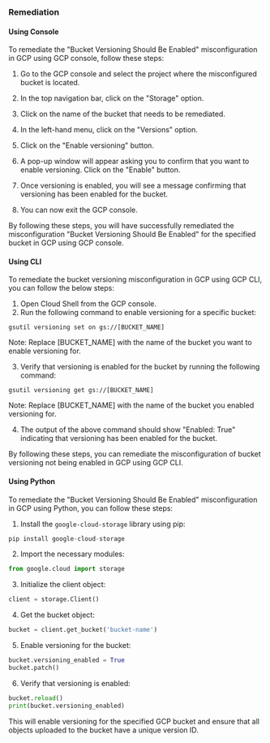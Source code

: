 ### Remediation

#### Using Console

To remediate the "Bucket Versioning Should Be Enabled" misconfiguration in GCP using GCP console, follow these steps:

1. Go to the GCP console and select the project where the misconfigured bucket is located.

2. In the top navigation bar, click on the "Storage" option.

3. Click on the name of the bucket that needs to be remediated.

4. In the left-hand menu, click on the "Versions" option.

5. Click on the "Enable versioning" button.

6. A pop-up window will appear asking you to confirm that you want to enable versioning. Click on the "Enable" button.

7. Once versioning is enabled, you will see a message confirming that versioning has been enabled for the bucket.

8. You can now exit the GCP console.

By following these steps, you will have successfully remediated the misconfiguration "Bucket Versioning Should Be Enabled" for the specified bucket in GCP using GCP console.

#### Using CLI

To remediate the bucket versioning misconfiguration in GCP using GCP CLI, you can follow the below steps:

1. Open Cloud Shell from the GCP console.
2. Run the following command to enable versioning for a specific bucket:

```
gsutil versioning set on gs://[BUCKET_NAME]
```

Note: Replace [BUCKET_NAME] with the name of the bucket you want to enable versioning for.

3. Verify that versioning is enabled for the bucket by running the following command:

```
gsutil versioning get gs://[BUCKET_NAME]
```

Note: Replace [BUCKET_NAME] with the name of the bucket you enabled versioning for.

4. The output of the above command should show "Enabled: True" indicating that versioning has been enabled for the bucket.

By following these steps, you can remediate the misconfiguration of bucket versioning not being enabled in GCP using GCP CLI.

#### Using Python

To remediate the "Bucket Versioning Should Be Enabled" misconfiguration in GCP using Python, you can follow these steps:

1. Install the `google-cloud-storage` library using pip:

```python
pip install google-cloud-storage
```

2. Import the necessary modules:

```python
from google.cloud import storage
```

3. Initialize the client object:

```python
client = storage.Client()
```

4. Get the bucket object:

```python
bucket = client.get_bucket('bucket-name')
```

5. Enable versioning for the bucket:

```python
bucket.versioning_enabled = True
bucket.patch()
```

6. Verify that versioning is enabled:

```python
bucket.reload()
print(bucket.versioning_enabled)
```

This will enable versioning for the specified GCP bucket and ensure that all objects uploaded to the bucket have a unique version ID.


